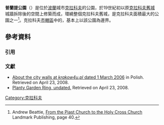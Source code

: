 '''普蘭提公園'''（{{lang-pl|Planty}}）是位於[[波蘭|波蘭]]城市[[克拉科夫|克拉科夫]]的公園，於19世紀初以原[[克拉科夫舊城|克拉科夫舊城]]城牆拆除後的空間上修築而成，環繞整個克拉科夫舊城，是克拉科夫面積最大的公園之一<ref>Andrew Beattie, [http://books.google.ca/books?id=lbtj5ZuyPncC&pg=PA40&dq=%22Planty,+the+ring+of+greenery%22&sig=ACfU3U0rsI3n6mKJ_xnv4rGkKueegQsWAw From the Piast Church to the Holy Cross Church] {{Wayback|url=http://books.google.ca/books?id=lbtj5ZuyPncC&pg=PA40&dq=%22Planty,+the+ring+of+greenery%22&sig=ACfU3U0rsI3n6mKJ_xnv4rGkKueegQsWAw |date=20141129081656 }} Landmark Publishing, page 40.</ref>。克拉科夫[[市轄區|市轄區]]中的{{link-en|克拉科夫行政區劃|Districts of Kraków|第一區}}，基本上以該公園為邊界。

== 參考資料 ==
{{Commonscat-inline|Planty}}
===引用===
{{reflist}}

===文獻===
* [http://www.krakow4u.pl/index.php?parametr=inne/mury_obronne/mury_obronne About the city walls at ''krakow4u.pl'' dated 1 March 2006] {{Wayback|url=http://www.krakow4u.pl/index.php?parametr=inne%2Fmury_obronne%2Fmury_obronne |date=20170424003632 }} in Polish. Retrieved on April 23, 2008.
* [http://www.krakow-info.com/planty.htm Planty Garden Ring, undated.] {{Wayback|url=http://www.krakow-info.com/planty.htm |date=20210225031129 }} Retrieved on April 23, 2008.

{{波蘭小作品}}

{{coord|50.067|N|19.960|E|display=title|source:eswiki}}
[[Category:克拉科夫|Category:克拉科夫]]